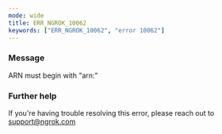 ```yaml
---
mode: wide
title: ERR_NGROK_10062
keywords: ["ERR_NGROK_10062", "error 10062"]
---
```



### Message

ARN must begin with "arn:"

<ErrorDetails />

### Further help

If you're having trouble resolving this error, please reach out to [support@ngrok.com](mailto:support@ngrok.com?subject=Help%20with%20ERR_NGROK_10062)
